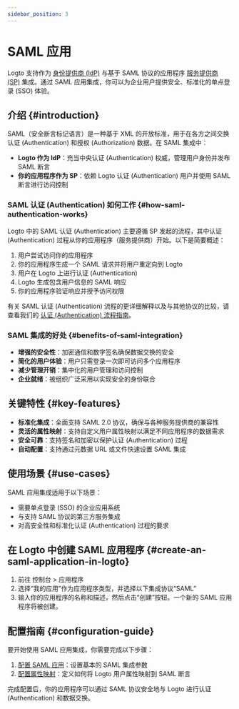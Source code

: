 ```yaml
---
sidebar_position: 3
---
```


# SAML 应用

Logto 支持作为 [身份提供商 (IdP)](https://auth.wiki/identity-provider) 与基于 SAML 协议的应用程序 [服务提供商 (SP)](https://auth.wiki/service-provider) 集成。通过 SAML 应用集成，你可以为企业用户提供安全、标准化的单点登录 (SSO) 体验。

## 介绍 \{#introduction}

SAML（安全断言标记语言）是一种基于 XML 的开放标准，用于在各方之间交换认证 (Authentication) 和授权 (Authorization) 数据。在 SAML 集成中：

- **Logto 作为 IdP**：充当中央认证 (Authentication) 权威，管理用户身份并发布 SAML 断言
- **你的应用程序作为 SP**：依赖 Logto 认证 (Authentication) 用户并使用 SAML 断言进行访问控制

### SAML 认证 (Authentication) 如何工作 \{#how-saml-authentication-works}

Logto 中的 SAML 认证 (Authentication) 主要遵循 SP 发起的流程，其中认证 (Authentication) 过程从你的应用程序（服务提供商）开始。以下是简要概述：

1. 用户尝试访问你的应用程序
2. 你的应用程序生成一个 SAML 请求并将用户重定向到 Logto
3. 用户在 Logto 上进行认证 (Authentication)
4. Logto 生成包含用户信息的 SAML 响应
5. 你的应用程序验证响应并授予访问权限

有关 SAML 认证 (Authentication) 流程的更详细解释以及与其他协议的比较，请查看我们的 [认证 (Authentication) 流程指南](/integrate-logto/integrate-logto-into-your-application/understand-authentication-flow.mdx#saml-authentication-flow)。

### SAML 集成的好处 \{#benefits-of-saml-integration}

- **增强的安全性**：加密通信和数字签名确保数据交换的安全
- **简化的用户体验**：用户只需登录一次即可访问多个应用程序
- **减少管理开销**：集中化的用户管理和访问控制
- **企业就绪**：被组织广泛采用以实现安全的身份联合

## 关键特性 \{#key-features}

- **标准化集成**：全面支持 SAML 2.0 协议，确保与各种服务提供商的兼容性
- **灵活的属性映射**：支持自定义用户属性映射以满足不同应用程序的数据需求
- **安全可靠**：支持签名和加密以保护认证 (Authentication) 过程
- **自动配置**：支持通过元数据 URL 或文件快速设置 SAML 集成

## 使用场景 \{#use-cases}

SAML 应用集成适用于以下场景：

- 需要单点登录 (SSO) 的企业应用系统
- 与支持 SAML 协议的第三方服务集成
- 对高安全性和标准化认证 (Authentication) 过程的要求

## 在 Logto 中创建 SAML 应用程序 \{#create-an-saml-application-in-logto}

1. 前往 <CloudLink to="/applications">控制台 > 应用程序</CloudLink>
2. 选择“我的应用”作为应用程序类型，并选择以下集成协议“SAML”
3. 输入你的应用程序的名称和描述，然后点击“创建”按钮。一个新的 SAML 应用程序将被创建。

## 配置指南 \{#configuration-guide}

要开始使用 SAML 应用集成，你需要完成以下步骤：

1. [配置 SAML 应用](/integrate-logto/saml-app/setup.mdx)：设置基本的 SAML 集成参数
2. [配置属性映射](/integrate-logto/saml-app/attribute-mapping.mdx)：定义如何将 Logto 用户属性映射到 SAML 断言

完成配置后，你的应用程序可以通过 SAML 协议安全地与 Logto 进行认证 (Authentication) 和数据交换。
